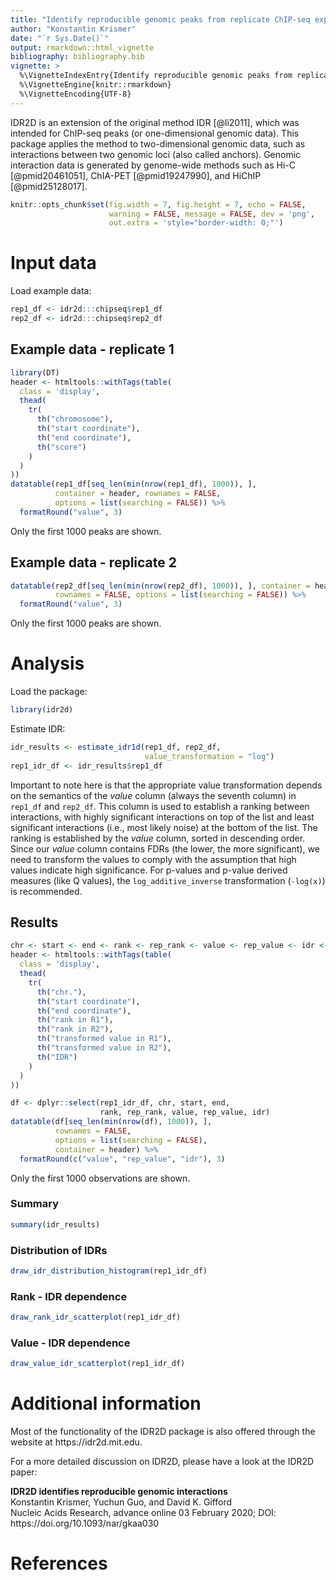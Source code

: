 ```yaml
---
title: "Identify reproducible genomic peaks from replicate ChIP-seq experiments"
author: "Konstantin Krismer"
date: "`r Sys.Date()`"
output: rmarkdown::html_vignette
bibliography: bibliography.bib
vignette: >
  %\VignetteIndexEntry{Identify reproducible genomic peaks from replicate ChIP-seq experiments}
  %\VignetteEngine{knitr::rmarkdown}
  %\VignetteEncoding{UTF-8}
---
```


IDR2D is an extension of the original method IDR [@li2011], which was intended
for ChIP-seq peaks (or one-dimensional genomic data). This package applies the
method to two-dimensional genomic data, such as interactions between two
genomic loci (also called anchors). Genomic interaction data is generated by
genome-wide methods such as Hi-C [@pmid20461051], ChIA-PET [@pmid19247990], 
and HiChIP [@pmid25128017].

```r
knitr::opts_chunk$set(fig.width = 7, fig.height = 7, echo = FALSE,
                      warning = FALSE, message = FALSE, dev = 'png',
                      out.extra = 'style="border-width: 0;"')
```

# Input data

Load example data:
```r
rep1_df <- idr2d:::chipseq$rep1_df
rep2_df <- idr2d:::chipseq$rep2_df
```

## Example data - replicate 1

```r
library(DT)
header <- htmltools::withTags(table(
  class = 'display',
  thead(
    tr(
      th("chromosome"),
      th("start coordinate"),
      th("end coordinate"),
      th("score")
    )
  )
))
datatable(rep1_df[seq_len(min(nrow(rep1_df), 1000)), ],
          container = header, rownames = FALSE,
          options = list(searching = FALSE)) %>%
  formatRound("value", 3)
```

Only the first 1000 peaks are shown.

## Example data - replicate 2

```r
datatable(rep2_df[seq_len(min(nrow(rep2_df), 1000)), ], container = header,
          rownames = FALSE, options = list(searching = FALSE)) %>%
  formatRound("value", 3)
```

Only the first 1000 peaks are shown.

# Analysis

Load the package:
```r
library(idr2d)
```

Estimate IDR:
```r
idr_results <- estimate_idr1d(rep1_df, rep2_df, 
                              value_transformation = "log")
rep1_idr_df <- idr_results$rep1_df
```

Important to note here is that the appropriate value transformation depends
on the semantics of the *value* column (always the seventh column) in `rep1_df`
and `rep2_df`. This column is used to establish a ranking between interactions,
with highly significant interactions on top of the list and least significant
interactions (i.e., most likely noise) at the bottom of the list. The ranking
is established by the *value* column, sorted in descending order. Since our 
*value* column contains FDRs (the lower, the more significant), we need to
transform the values to comply with the assumption that high values indicate
high significance. For p-values and p-value derived measures (like Q values),
the `log_additive_inverse` transformation (`-log(x)`) is recommended.

## Results

```r
chr <- start <- end <- rank <- rep_rank <- value <- rep_value <- idr <- NULL
header <- htmltools::withTags(table(
  class = 'display',
  thead(
    tr(
      th("chr."),
      th("start coordinate"),
      th("end coordinate"),
      th("rank in R1"),
      th("rank in R2"),
      th("transformed value in R1"),
      th("transformed value in R2"),
      th("IDR")
    )
  )
))

df <- dplyr::select(rep1_idr_df, chr, start, end,
                    rank, rep_rank, value, rep_value, idr)
datatable(df[seq_len(min(nrow(df), 1000)), ], 
          rownames = FALSE,
          options = list(searching = FALSE),
          container = header) %>%
  formatRound(c("value", "rep_value", "idr"), 3)
```

Only the first 1000 observations are shown.

### Summary

```r
summary(idr_results)
```

### Distribution of IDRs

```r
draw_idr_distribution_histogram(rep1_idr_df)
```

### Rank - IDR dependence

```r
draw_rank_idr_scatterplot(rep1_idr_df)
```

### Value - IDR dependence

```r
draw_value_idr_scatterplot(rep1_idr_df)
```

# Additional information

Most of the functionality of the IDR2D package is also offered through 
the website at https://idr2d.mit.edu.

For a more detailed discussion on IDR2D, please have a look at 
the IDR2D paper:

**IDR2D identifies reproducible genomic interactions**  
Konstantin Krismer, Yuchun Guo, and David K. Gifford  
Nucleic Acids Research, advance online 03 February 2020; DOI: https://doi.org/10.1093/nar/gkaa030

# References
